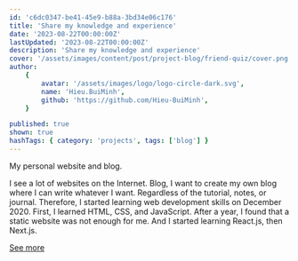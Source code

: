 ```yaml
---
id: 'c6dc0347-be41-45e9-b88a-3bd34e06c176'
title: 'Share my knowledge and experience'
date: '2023-08-22T00:00:00Z'
lastUpdated: '2023-08-22T00:00:00Z'
description: 'Share my knowledge and experience'
cover: '/assets/images/content/post/project-blog/friend-quiz/cover.png'
author:
    {
        avatar: '/assets/images/logo/logo-circle-dark.svg',
        name: 'Hieu.BuiMinh',
        github: 'https://github.com/Hieu-BuiMinh',
    }

published: true
shown: true
hashTags: { category: 'projects', tags: ['blog'] }
---
```


My personal website and blog.

I see a lot of websites on the Internet. Blog, I want to create my own blog where I can write whatever I want. Regardless of the tutorial, notes, or journal. Therefore, I started learning web development skills on December 2020. First, I learned HTML, CSS, and JavaScript. After a year, I found that a static website was not enough for me. And I started learning React.js, then Next.js.

[See more](/about)
